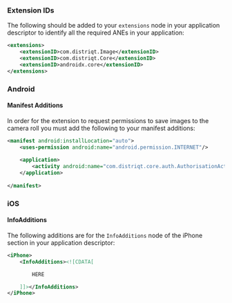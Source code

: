 
### Extension IDs

The following should be added to your `extensions` node in your application descriptor to identify all the required ANEs in your application:

```xml
<extensions>
    <extensionID>com.distriqt.Image</extensionID>
    <extensionID>com.distriqt.Core</extensionID>
    <extensionID>androidx.core</extensionID>
</extensions>
```



### Android

#### Manifest Additions

In order for the extension to request permissions to save images to the camera roll you must 
add the following to your manifest additions:

```xml
<manifest android:installLocation="auto">
	<uses-permission android:name="android.permission.INTERNET"/>
	
	<application>
		<activity android:name="com.distriqt.core.auth.AuthorisationActivity" android:theme="@android:style/Theme.Translucent.NoTitleBar" android:exported="false" />
	</application>
	
</manifest>
```


### iOS

#### InfoAdditions

The following additions are for the `InfoAdditions` node of the iPhone section in your application descriptor:

```xml
<iPhone>
	<InfoAdditions><![CDATA[

		HERE

	]]></InfoAdditions>
</iPhone>
```

